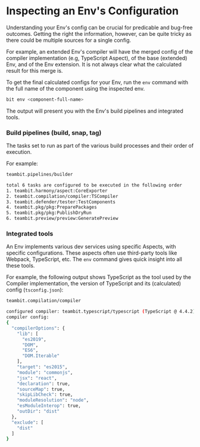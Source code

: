 # Inspecting an Env's Configuration

Understanding your Env's config can be crucial for predicable and bug-free outcomes. Getting the right the information, however, can be quite tricky as there could be multiple sources for a single config.

For example, an extended Env's compiler will have the merged config of the compiler implementation (e.g, TypeScript Aspect), of the base (extended) Env, and of the Env extension. It is not always clear what the calculated result for this merge is.

To get the final calculated configs for your Env, run the `env` command with the full name of the component using the inspected env.

```bash
bit env <component-full-name>
```

The output will present you with the Env's build pipelines and integrated tools.

### Build pipelines (build, snap, tag)

The tasks set to run as part of the various build processes and their order of execution.

For example:

```bash
teambit.pipelines/builder

total 6 tasks are configured to be executed in the following order
1. teambit.harmony/aspect:CoreExporter
2. teambit.compilation/compiler:TSCompiler
3. teambit.defender/tester:TestComponents
4. teambit.pkg/pkg:PreparePackages
5. teambit.pkg/pkg:PublishDryRun
6. teambit.preview/preview:GeneratePreview
```

### Integrated tools

An Env implements various dev services using specific Aspects, with specific configurations. These aspects often use third-party tools like Webpack, TypeScript, etc. The `env` command gives quick insight into all these tools.

For example, the following output shows TypeScript as the tool used by the Compiler implementation, the version of TypeScript and its (calculated) config (`tsconfig.json`):

```bash
teambit.compilation/compiler

configured compiler: teambit.typescript/typescript (TypeScript @ 4.4.2)
compiler config:
{
  "compilerOptions": {
    "lib": [
      "es2019",
      "DOM",
      "ES6",
      "DOM.Iterable"
    ],
    "target": "es2015",
    "module": "commonjs",
    "jsx": "react",
    "declaration": true,
    "sourceMap": true,
    "skipLibCheck": true,
    "moduleResolution": "node",
    "esModuleInterop": true,
    "outDir": "dist"
  },
  "exclude": [
    "dist"
  ]
}
```
